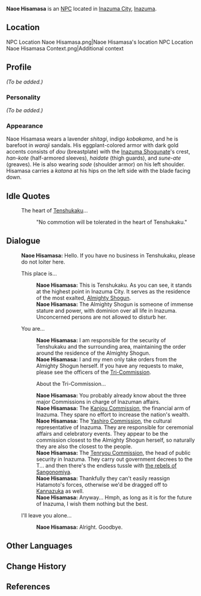 {{Meta
<!-- Remove this template after adding the missing info -->
|missing_NPC_profile  = yes
}}
{{Character Infobox
|type             = NPC
|image            = NPC Naoe Hisamasa.png
|region           = Inazuma
|affiliation      = Inazuma Shogunate
|title            = Hatamoto
|voiceEN          = [https://www.jacobeiseman.com/ Jacob Eiseman]<ref name="Jacob Eiseman">Archived, Twitter: [https://web.archive.org/web/20210901191337/twitter.com/jacobeisemanvo/status/1433118104595402757 EN VA Self Announcement]</ref>
}}
'''Naoe Hisamasa''' {{Lang|ja=直江久政}} is an [[NPC]] located in [[Inazuma City]], [[Inazuma]].

==Location==
<gallery>
NPC Location Naoe Hisamasa.png|Naoe Hisamasa's location
NPC Location Naoe Hisamasa Context.png|Additional context
</gallery>

==Profile==
<!-- detailed story/lore information goes here
-->''(To be added.)''

===Personality===
''(To be added.)''

===Appearance===
Naoe Hisamasa wears a  lavender ''shitagi'', indigo ''kobakama'', and he is barefoot in ''waraji'' sandals. His eggplant-colored armor with dark gold accents consists of ''dou'' (breastplate) with the [[Inazuma Shogunate]]'s crest, ''han-kote'' (half-armored sleeves), ''haidate'' (thigh guards), and ''sune-ate'' (greaves). He is also wearing ''sode'' (shoulder armor) on his left shoulder. Hisamasa carries a ''katana'' at his hips on the left side with the blade facing down.

==Idle Quotes==
{{Dialogue start}}
: {{DIcon|Idle}} The heart of [[Tenshukaku]]...
:: {{A|VO Naoe Hisamasa 01.ogg}} "No commotion will be tolerated in the heart of Tenshukaku."
{{Dialogue end}}

==Dialogue==
{{Dialogue start}}
:'''Naoe Hisamasa:''' Hello. If you have no business in Tenshukaku, please do not loiter here.
:{{DIcon}} This place is...
::'''Naoe Hisamasa:''' This is Tenshukaku. As you can see, it stands at the highest point in Inazuma City. It serves as the residence of the most exalted, [[Ei|Almighty Shogun]].
::'''Naoe Hisamasa:''' The Almighty Shogun is someone of immense stature and power, with dominion over all life in Inazuma. Unconcerned persons are not allowed to disturb her.
:{{DIcon}} You are...
::'''Naoe Hisamasa:''' I am responsible for the security of Tenshukaku and the surrounding area, maintaining the order around the residence of the Almighty Shogun.
::'''Naoe Hisamasa:''' I and my men only take orders from the Almighty Shogun herself. If you have any requests to make, please see the officers of the [[Tri-Commission]].
::{{DIcon}} About the Tri-Commission...
::'''Naoe Hisamasa:''' You probably already know about the three major Commissions in charge of Inazuman affairs.
::'''Naoe Hisamasa:''' The [[Kanjou Commission]], the financial arm of Inazuma. They spare no effort to increase the nation's wealth.
::'''Naoe Hisamasa:''' The [[Yashiro Commission]], the cultural representative of Inazuma. They are responsible for ceremonial affairs and celebratory events. They appear to be the commission closest to the Almighty Shogun herself, so naturally they are also the closest to the people.
::'''Naoe Hisamasa:''' The [[Tenryou Commission]], the head of public security in Inazuma. They carry out government decrees to the T... and then there's the endless tussle with [[Watatsumi Army|the rebels of Sangonomiya]].
::'''Naoe Hisamasa:''' Thankfully they can't easily reassign Hatamoto's forces, otherwise we'd be dragged off to [[Kannazuka]] as well.
::'''Naoe Hisamasa:''' Anyway... Hmph, as long as it is for the future of Inazuma, I wish them nothing but the best.
:{{DIcon}} I'll leave you alone...
::'''Naoe Hisamasa:''' Alright. Goodbye.
{{Dialogue end}}

==Other Languages==
{{Other Languages
|default_hidden = 1
|en      = Naoe Hisamasa
|zhs     = 直江久政
|zhs_rm  = Híjiāng Jiǔzhèng
|zht     = 直江久政
|zht_rm  = Híjiāng Jiǔzhèng
|ja      = 直江久政
|ja_rm   = Naoe Hisamasa
|ko      = 나오에 히사마사
|ko_rm   = Naoe Hisamasa
|es      = Naoe Hisamasa
|fr      = Naoe Hisamasa
|ru      = Наоэ Хисамаса
|th      = Naoe Hisamasa
|vi      = Naoe Hisamasa
|de      = Naoe Hisamasa
|id      = Naoe Hisamasa
|pt      = Naoe Hisamasa
|tr      = Naoe Hisamasa
|it      = Naoe Hisamasa
}}

==Change History==
{{Change History|2.0}}

==References==
{{Reflist}}